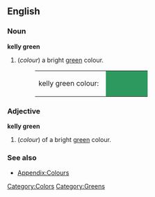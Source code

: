 ==English==

===Noun===
'''kelly green'''
#(''colour'') a bright [[green]] colour.
#:<table><tr><td>kelly green colour: &nbsp;</td><td bgcolor="#2E995E" width="80">&nbsp; </td></tr></table>

===Adjective===
'''kelly green'''
#(''colour'') of a bright [[green]] colour.

===See also===
*[[Wiktionary_Appendix:Colours|Appendix:Colours]]

[[Category:Colors]]
[[Category:Greens]]